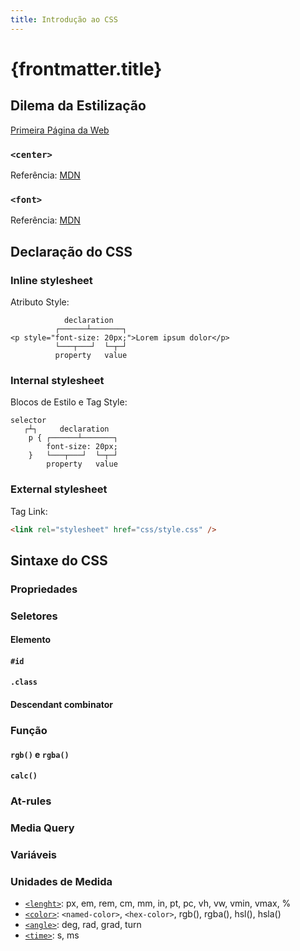 ```yaml
---
title: Introdução ao CSS
---
```



# {frontmatter.title}

## Dilema da Estilização

[Primeira Página da Web](http://info.cern.ch/hypertext/WWW/TheProject.html)

### `<center>`

<CodeHtmlCssPreview src="/codes/css/introduction-css/deprecated-center" />

Referência: [MDN](https://developer.mozilla.org/en-US/docs/Web/HTML/Element/center)

### `<font>`

<CodeHtmlCssPreview src="/codes/css/introduction-css/deprecated-font" />

Referência: [MDN](https://developer.mozilla.org/en-US/docs/Web/HTML/Element/font)

## Declaração do CSS

### Inline stylesheet

Atributo Style:

```plaintext
            declaration
          ┌──────┴───────┐
<p style="font-size: 20px;">Lorem ipsum dolor</p>
          └───┬───┘  └─┬─┘
          property   value
```

<CodeHtmlCssPreview src="/codes/css/introduction-css/css-inline" htmlHighlightLines="2,8,14" />

### Internal stylesheet

Blocos de Estilo e Tag Style:

```plaintext
selector
   ┌┴┐     declaration
    p { ┌──────┴───────┐
        font-size: 20px;
    }   └───┬───┘  └─┬─┘
        property   value
```

<CodeHtmlCssPreview src="/codes/css/introduction-css/css-internal" onlyBody={false} htmlHighlightLines="6-15" />

### External stylesheet

Tag Link:

```html
<link rel="stylesheet" href="css/style.css" />
```

<CodeHtmlCssPreview src="/codes/css/introduction-css/css-external" onlyBody={false} codeTree={true} htmlHighlightLines="8" />

## Sintaxe do CSS

### Propriedades

<CodeHtmlCssPreview src="/codes/css/introduction-css/property-font" cssHighlightLines="2-5,10" />

### Seletores

#### Elemento

<CodeHtmlCssPreview src="/codes/css/introduction-css/selector-element" cssHighlightLines="1,5,11" />

#### `#id`

<CodeHtmlCssPreview src="/codes/css/introduction-css/selector-id" cssHighlightLines="5" />

#### `.class`

<CodeHtmlCssPreview src="/codes/css/introduction-css/selector-class" cssHighlightLines="5" />

#### Descendant combinator

<CodeHtmlCssPreview src="/codes/css/introduction-css/selector-descendant-combinator" cssHighlightLines="1" />

### Função

#### `rgb()` e `rgba()`

<CodeHtmlCssPreview src="/codes/css/introduction-css/function-rgb" cssHighlightLines="2,6" />

#### `calc()`

<CodeHtmlCssPreview src="/codes/css/introduction-css/function-calc" cssHighlightLines="2" />

### At-rules

<CodeHtmlCssPreview src="/codes/css/introduction-css/at-rule-import" onlyBody={false} htmlHighlightLines="9" />

### Media Query

<CodeHtmlCssPreview src="/codes/css/introduction-css/media-print" cssHighlightLines="6" />

### Variáveis

<CodeHtmlCssPreview src="/codes/css/introduction-css/css-variable" cssHighlightLines="3-4,9-10,14-15" />

### Unidades de Medida

- [`<lenght>`](https://developer.mozilla.org/en-US/docs/Web/CSS/lenght): px, em, rem, cm, mm, in, pt, pc, vh, vw, vmin, vmax, %
- [`<color>`](https://developer.mozilla.org/en-US/docs/Web/CSS/color): `<named-color>`, `<hex-color>`, rgb(), rgba(), hsl(), hsla()
- [`<angle>`](https://developer.mozilla.org/en-US/docs/Web/CSS/angle): deg, rad, grad, turn
- [`<time>`](https://developer.mozilla.org/en-US/docs/Web/CSS/time): s, ms
